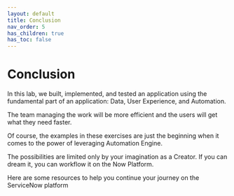 ```yaml
---
layout: default
title: Conclusion
nav_order: 5
has_children: true
has_toc: false
---
```

# Conclusion

In this lab, we built, implemented, and tested an application using the fundamental part of an application: Data, User Experience, and Automation.

The team managing the work will be more efficient and the users will get what they need faster.

Of course, the examples in these exercises are just the beginning when it comes to the power of leveraging Automation Engine.

The possibilities are limited only by your imagination as a Creator. If you can dream it, you can workflow it on the Now Platform.

Here are some resources to help you continue your journey on the ServiceNow platform